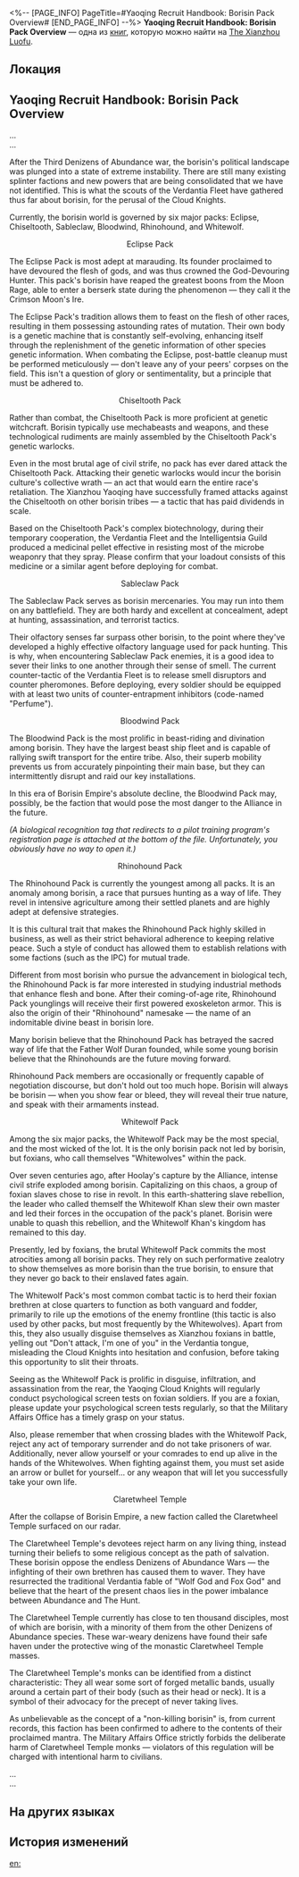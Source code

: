 <%-- [PAGE_INFO]
PageTitle=#Yaoqing Recruit Handbook: Borisin Pack Overview#
[END_PAGE_INFO] --%>
{{Дополнить}}
{{Книга Инфобокс
|id           = 392
|partIds      = 190687
|Название     = 
|Изображение  = Иконка Пергамент Сяньчжоу.png
|Мир          = The Xianzhou Luofu
|Томов        = 1
|Автор        = <!--нужно добавить-->
|Описание     = General teaching materials for soldiers from the Xianzhou Yaoqing.
|Том1         = {{tx}}
|Источник1    = {{tx|Отсутствует источник}}
|Персонажи    = 
|Фракции      = Borisin; Intelligentsia Guild; Interastral Peace Corporation
}}
'''Yaoqing Recruit Handbook: Borisin Pack Overview''' — одна из [[Книги|книг]], которую можно найти на [[The Xianzhou Luofu]].

==Локация==
{{Отметка карты|<!--название карты-->|<!--id отметки-->}}

==Yaoqing Recruit Handbook: Borisin Pack Overview==
...<br />
...

After the Third Denizens of Abundance war, the borisin's political landscape was plunged into a state of extreme instability. There are still many existing splinter factions and new powers that are being consolidated that we have not identified. This is what the scouts of the Verdantia Fleet have gathered thus far about borisin, for the perusal of the Cloud Knights.

Currently, the borisin world is governed by six major packs: Eclipse, Chiseltooth, Sableclaw, Bloodwind, Rhinohound, and Whitewolf.

<div align="center">Eclipse Pack</div>

The Eclipse Pack is most adept at marauding. Its founder proclaimed to have devoured the flesh of gods, and was thus crowned the God-Devouring Hunter. This pack's borisin have reaped the greatest boons from the Moon Rage, able to enter a berserk state during the phenomenon &mdash; they call it the Crimson Moon's Ire.

The Eclipse Pack's tradition allows them to feast on the flesh of other races, resulting in them possessing astounding rates of mutation. Their own body is a genetic machine that is constantly self-evolving, enhancing itself through the replenishment of the genetic information of other species genetic information. When combating the Eclipse, post-battle cleanup must be performed meticulously &mdash; don't leave any of your peers' corpses on the field. This isn't a question of glory or sentimentality, but a principle that must be adhered to.

<div align="center">Chiseltooth Pack</div>

Rather than combat, the Chiseltooth Pack is more proficient at genetic witchcraft. Borisin typically use mechabeasts and weapons, and these technological rudiments are mainly assembled by the Chiseltooth Pack's genetic warlocks.

Even in the most brutal age of civil strife, no pack has ever dared attack the Chiseltooth Pack. Attacking their genetic warlocks would incur the borisin culture's collective wrath &mdash; an act that would earn the entire race's retaliation. The Xianzhou Yaoqing have successfully framed attacks against the Chiseltooth on other borisin tribes &mdash; a tactic that has paid dividends in scale.

Based on the Chiseltooth Pack's complex biotechnology, during their temporary cooperation, the Verdantia Fleet and the Intelligentsia Guild produced a medicinal pellet effective in resisting most of the microbe weaponry that they spray. Please confirm that your loadout consists of this medicine or a similar agent before deploying for combat.

<div align="center">Sableclaw Pack</div>

The Sableclaw Pack serves as borisin mercenaries. You may run into them on any battlefield. They are both hardy and excellent at concealment, adept at hunting, assassination, and terrorist tactics.

Their olfactory senses far surpass other borisin, to the point where they've developed a highly effective olfactory language used for pack hunting. This is why, when encountering Sableclaw Pack enemies, it is a good idea to sever their links to one another through their sense of smell. The current counter-tactic of the Verdantia Fleet is to release smell disruptors and counter pheromones. Before deploying, every soldier should be equipped with at least two units of counter-entrapment inhibitors (code-named "Perfume").

<div align="center">Bloodwind Pack</div>

The Bloodwind Pack is the most prolific in beast-riding and divination among borisin. They have the largest beast ship fleet and is capable of rallying swift transport for the entire tribe. Also, their superb mobility prevents us from accurately pinpointing their main base, but they can intermittently disrupt and raid our key installations.

In this era of Borisin Empire's absolute decline, the Bloodwind Pack may, possibly, be the faction that would pose the most danger to the Alliance in the future.

''(A biological recognition tag that redirects to a pilot training program's registration page is attached at the bottom of the file. Unfortunately, you obviously have no way to open it.)''

<div align="center">Rhinohound Pack</div>

The Rhinohound Pack is currently the youngest among all packs. It is an anomaly among borisin, a race that pursues hunting as a way of life. They revel in intensive agriculture among their settled planets and are highly adept at defensive strategies.

It is this cultural trait that makes the Rhinohound Pack highly skilled in business, as well as their strict behavioral adherence to keeping relative peace. Such a style of conduct has allowed them to establish relations with some factions (such as the IPC) for mutual trade.

Different from most borisin who pursue the advancement in biological tech, the Rhinohound Pack is far more interested in studying industrial methods that enhance flesh and bone. After their coming-of-age rite, Rhinohound Pack younglings will receive their first powered exoskeleton armor. This is also the origin of their "Rhinohound" namesake &mdash; the name of an indomitable divine beast in borisin lore.

Many borisin believe that the Rhinohound Pack has betrayed the sacred way of life that the Father Wolf Duran founded, while some young borisin believe that the Rhinohounds are the future moving forward.

Rhinohound Pack members are occasionally or frequently capable of negotiation discourse, but don't hold out too much hope. Borisin will always be borisin &mdash; when you show fear or bleed, they will reveal their true nature, and speak with their armaments instead.

<div align="center">Whitewolf Pack</div>

Among the six major packs, the Whitewolf Pack may be the most special, and the most wicked of the lot. It is the only borisin pack not led by borisin, but foxians, who call themselves "Whitewolves" within the pack.

Over seven centuries ago, after Hoolay's capture by the Alliance, intense civil strife exploded among borisin. Capitalizing on this chaos, a group of foxian slaves chose to rise in revolt. In this earth-shattering slave rebellion, the leader who called themself the Whitewolf Khan slew their own master and led their forces in the occupation of the pack's planet. Borisin were unable to quash this rebellion, and the Whitewolf Khan's kingdom has remained to this day.

Presently, led by foxians, the brutal Whitewolf Pack commits the most atrocities among all borisin packs. They rely on such performative zealotry to show themselves as more borisin than the true borisin, to ensure that they never go back to their enslaved fates again.

The Whitewolf Pack's most common combat tactic is to herd their foxian brethren at close quarters to function as both vanguard and fodder, primarily to rile up the emotions of the enemy frontline (this tactic is also used by other packs, but most frequently by the Whitewolves). Apart from this, they also usually disguise themselves as Xianzhou foxians in battle, yelling out "Don't attack, I'm one of you" in the Verdantia tongue, misleading the Cloud Knights into hesitation and confusion, before taking this opportunity to slit their throats.

Seeing as the Whitewolf Pack is prolific in disguise, infiltration, and assassination from the rear, the Yaoqing Cloud Knights will regularly conduct psychological screen tests on foxian soldiers. If you are a foxian, please update your psychological screen tests regularly, so that the Military Affairs Office has a timely grasp on your status.

Also, please remember that when crossing blades with the Whitewolf Pack, reject any act of temporary surrender and do not take prisoners of war. Additionally, never allow yourself or your comrades to end up alive in the hands of the Whitewolves. When fighting against them, you must set aside an arrow or bullet for yourself... or any weapon that will let you successfully take your own life.

<div align="center">Claretwheel Temple</div>

After the collapse of Borisin Empire, a new faction called the Claretwheel Temple surfaced on our radar.

The Claretwheel Temple's devotees reject harm on any living thing, instead turning their beliefs to some religious concept as the path of salvation. These borisin oppose the endless Denizens of Abundance Wars &mdash; the infighting of their own brethren has caused them to waver. They have resurrected the traditional Verdantia fable of "Wolf God and Fox God" and believe that the heart of the present chaos lies in the power imbalance between Abundance and The Hunt.

The Claretwheel Temple currently has close to ten thousand disciples, most of which are borisin, with a minority of them from the other Denizens of Abundance species. These war-weary denizens have found their safe haven under the protective wing of the monastic Claretwheel Temple masses.

The Claretwheel Temple's monks can be identified from a distinct characteristic: They all wear some sort of forged metallic bands, usually around a certain part of their body (such as their head or neck). It is a symbol of their advocacy for the precept of never taking lives.

As unbelievable as the concept of a "non-killing borisin" is, from current records, this faction has been confirmed to adhere to the contents of their proclaimed mantra. The Military Affairs Office strictly forbids the deliberate harm of Claretwheel Temple monks &mdash; violators of this regulation will be charged with intentional harm to civilians.

...<br />
...

==На других языках==
{{На других языках
|en   = Yaoqing Recruit Handbook: Borisin Pack Overview
|zhs  = 曜青新兵通识手册：步离猎群概况
|zht  = 曜青新兵通識手冊：步離獵群概況
|ja   = 曜青新兵一般教養マニュアル：歩離猟群概説
|ko   = 요청 신입 병사 상식 안내서: 보리인 사냥단 개요
|es   = Manual de reclutamiento del Yaoqing: resumen sobre la manada borisin
|fr   = Manuel des recrues du Yaoqing&nbsp;: présentation des meutes borissiennes
|ru   = Руководство для новичков на Яоцине: описание охотничьих стай борисинцев
|th   = คู่มือสามัญ สำหรับทหารใหม่ Yaoqing: ภาพรวมของฝูงนักล่า Borisin
|vi   = Sổ Tay Thường Thức Tân Binh Yaoqing: Tổng Quan Về Nhóm Thợ Săn Boris
|de   = Rekrutierungshandbuch der Yaoqing: Rudel der Borisin – Übersicht
|id   = Panduan Prajurit Baru Yaoqing: Ringkasan Kawanan Borisin
|pt   = Manual do Recruta do Yaoqing: Visão Geral da Alcateia Borisin
}}

==История изменений==
{{История изменений|3.5}}

[[en:]]